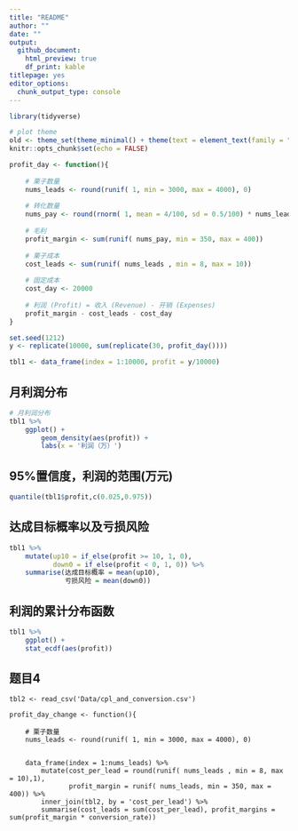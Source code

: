 ```yaml
---
title: "README"
author: ""
date: ""
output:
  github_document: 
    html_preview: true
    df_print: kable
titlepage: yes
editor_options: 
  chunk_output_type: console
---
```



```r
library(tidyverse)

# plot theme
old <- theme_set(theme_minimal() + theme(text = element_text(family = "Noto Sans CJK SC", size = 9)))
knitr::opts_chunk$set(echo = FALSE)
```

```r
profit_day <- function(){
    
    # 栗子数量
    nums_leads <- round(runif( 1, min = 3000, max = 4000), 0)
    
    # 转化数量
    nums_pay <- round(rnorm( 1, mean = 4/100, sd = 0.5/100) * nums_leads, 0)
    
    # 毛利
    profit_margin <- sum(runif( nums_pay, min = 350, max = 400))
    
    # 栗子成本
    cost_leads <- sum(runif( nums_leads , min = 8, max = 10))
    
    # 固定成本
    cost_day <- 20000
    
    # 利润 (Profit) = 收入 (Revenue) - 开销 (Expenses)
    profit_margin - cost_leads - cost_day
}

set.seed(1212)
y <- replicate(10000, sum(replicate(30, profit_day())))

tbl1 <- data_frame(index = 1:10000, profit = y/10000)
```


## 月利润分布
```r
# 月利润分布
tbl1 %>% 
    ggplot() + 
        geom_density(aes(profit)) + 
        labs(x = '利润（万）')
```



## 95%置信度，利润的范围(万元)
```r
quantile(tbl1$profit,c(0.025,0.975))
```

## 达成目标概率以及亏损风险
```r
tbl1 %>% 
    mutate(up10 = if_else(profit >= 10, 1, 0),
           down0 = if_else(profit < 0, 1, 0)) %>% 
    summarise(达成目标概率 = mean(up10),
              亏损风险 = mean(down0))
```

## 利润的累计分布函数
```r
tbl1 %>% 
    ggplot() + 
    stat_ecdf(aes(profit))
```

## 题目4
```
tbl2 <- read_csv('Data/cpl_and_conversion.csv')

profit_day_change <- function(){
    
    # 栗子数量
    nums_leads <- round(runif( 1, min = 3000, max = 4000), 0)
    
    
    data_frame(index = 1:nums_leads) %>% 
        mutate(cost_per_lead = round(runif( nums_leads , min = 8, max = 10),1),
               profit_margin = runif( nums_leads, min = 350, max = 400)) %>% 
        inner_join(tbl2, by = 'cost_per_lead') %>% 
        summarise(cost_leads = sum(cost_per_lead), profit_margins = sum(profit_margin * conversion_rate))
```















